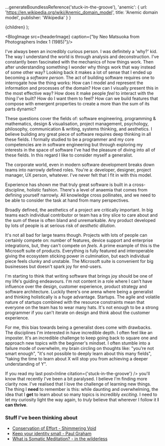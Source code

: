 

  ...generateBoundlessReference('stuck-in-the-groove'),
  'anemic': {
    url: 'https://en.wikipedia.org/wiki/Anemic_domain_model',
    title: 'Anemic domain model',
    publisher: 'Wikipedia'
  }
}

  <ReferenceProvider value={meta.id}>
    <Layout meta={meta}>
      <References references={references} />
      {children}
    </Layout>
  </ReferenceProvider>
);

<BlogImage src={headerImage} caption={"by Neo Matsuoka from Photographers Index 1 (1985)"}/>

I've always been an incredibly curious person.
I was definitely a 'why?' kid.
The way I understand the world is through analysis and deconstruction.
I've constantly been fascinated with the mechanics of how things work.
Then after understanding something I wonder why things work that way instead of some other way?
Looking back it makes a lot of sense that I ended up becoming a *software person*.
The act of building software requires one to interrogate how the thing works:
How can I model and represent the information and processes of the domain?
How can I visually present this in the most effective way?
How does it make people *feel* to interact with the thing I've built?
How do I want them to feel?
How can we build features that compose with emergent properties to create a more than the sum of its parts dynamic?

These questions cover the fields of: software engineering, programming & mathematics, design & visualisation, project management, psychology, philosophy, communication & writing, systems thinking, and aesthetics.
I believe building any great piece of software requires deep thinking in all these fields.
I formally studied to be a programmer and my core competencies are in software engineering but through exploring my interests in the space of software I've had the pleasure of diving into all of these fields.
In this regard I like to consider myself a generalist.

The corporate world, even in modern software development breaks down teams into narrowly defined roles.
You're a: developer, designer, project manager, UX person, whatever.
I've never felt that I fit in with this model.

Experience has shown me that truly great software is built in a cross-discipline, holistic fashion.
There's a level of anaemia<Inline citation="anemic" /> that comes from defining yourself narrowly.
All knowledge cross pollinates, and we need to be able to consider the task at hand from many perspectives.

Broadly defined, the aesthetics of a project are critically important.
In big teams each individual contributor or team has a tiny slice to care about and the sum of these is often bland and unremarkable.
Any product developed by lots of people is at serious risk of *aesthetic dilution*.

It's not all bad for large teams though.
Projects with lots of people can certainly compete on: number of features, device support and enterprise integrations, but, they can't compete on *feels*.
A prime example of this is the Microsoft suite of products.
Everything is fully featured and interoperable giving the ecosystem sticking power in culmination, but each individual piece feels clunky and unstable.
The Microsoft suite is convenient for big businesses but doesn't spark joy for end-users.

I'm starting to think that writing software that brings joy should be one of my life's guiding endeavours.
I'm not content in a role where I can't have influence over the design, customer experience, product strategy and software architecture.
Luckily there's one arena where being a generalist and thinking holistically is a huge advantage.
Startups.
The agile and volatile nature of startups combined with the resource constraints mean that everyone on the team has to wear many hats.
It's not enough to be a strong programmer if you can't iterate on design and think about the customer experience.

For me, this bias towards being a generalist does come with drawbacks.
The disciplines I'm interested in have incredible depth.
I often feel like an imposter.
It's an incredible challenge to keep going back to square one and approach new topics with the beginner's mindset.
I often stumble into a failure mode of overwhelm, my brain circling on thoughts like:
"you're not smart enough",
"it's not possible to deeply learn about this many fields",
"taking the time to learn about X will stop you from achieving a deeper understanding of Y".

If you read my last post<Inline citation={'stuck-in-the-groove'} /> you'll know that recently I've been a bit paralysed.
I believe I'm finding more clarity now.
I've realised that I love the challenge of learning new things.
The thing I __need__ to remember is this: while daunting and overwhelming, the idea that I __get__ to learn about so many topics is incredibly *exciting*.
I need to let my curiosity light the way again, to *truly* believe that wherever I follow it __I can thrive__.


### Stuff I've been thinking about

- [Conservation of Effort - Shimmering Void](https://shimmeringvoid.substack.com/p/conservation-of-effort)
- [Keep your identity small - Paul Graham](http://www.paulgraham.com/identity.html)
- [What is Somatic Meditation? - in the wilderless](https://inthewilderless.substack.com/p/what-is-somatic-meditation)

